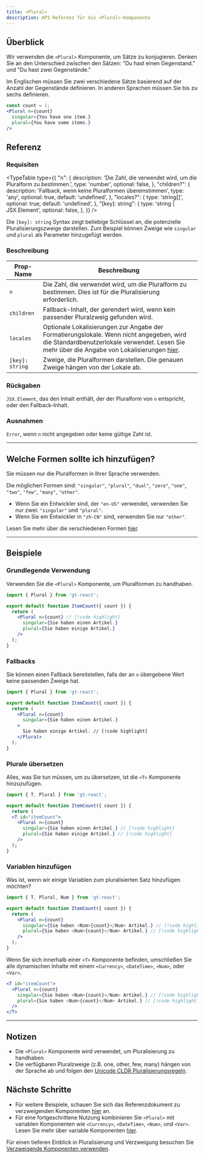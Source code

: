 ```yaml
---
title: <Plural>
description: API-Referenz für die <Plural>-Komponente
---
```


## Überblick

Wir verwenden die `<Plural>` Komponente, um Sätze zu konjugieren.
Denken Sie an den Unterschied zwischen den Sätzen: "Du hast einen Gegenstand." und "Du hast zwei Gegenstände."

Im Englischen müssen Sie zwei verschiedene Sätze basierend auf der Anzahl der Gegenstände definieren.
In anderen Sprachen müssen Sie bis zu sechs definieren.

```jsx
const count = 1;
<Plural n={count}
  singular={You have one item.}
  plural={You have some items.}
/>
```

## Referenz

### Requisiten

<TypeTable
  type={{
    "n": {
      description: 'Die Zahl, die verwendet wird, um die Pluralform zu bestimmen.',
      type: 'number',
      optional: false,
    },
    "children?": {
      description: 'Fallback, wenn keine Pluralformen übereinstimmen',
      type: 'any',
      optional: true,
      default: 'undefined',
    },
    "locales?": {
      type: 'string[]',
      optional: true,
      default: 'undefined',
    },
    "[key]: string": {
      type: 'string | JSX.Element',
      optional: false,
    },
  }}
/>

Die `[key]: string` Syntax zeigt beliebige Schlüssel an, die potenzielle Pluralisierungszweige darstellen.
Zum Beispiel können Zweige wie `singular` und `plural` als Parameter hinzugefügt werden.

### Beschreibung
| Prop-Name | Beschreibung |
|-----------|--------------|
| `n` | Die Zahl, die verwendet wird, um die Pluralform zu bestimmen. Dies ist für die Pluralisierung erforderlich. |
| `children` | Fallback-Inhalt, der gerendert wird, wenn kein passender Pluralzweig gefunden wird. |
| `locales`   | Optionale Lokalisierungen zur Angabe der Formatierungslokale. Wenn nicht angegeben, wird die Standardbenutzerlokale verwendet. Lesen Sie mehr über die Angabe von Lokalisierungen [hier](https://developer.mozilla.org/en-US/docs/Web/JavaScript/Reference/Global_Objects/Intl#locales_argument).                                            |
| `[key]: string` | Zweige, die Pluralformen darstellen. Die genauen Zweige hängen von der Lokale ab. |


### Rückgaben

`JSX.Element`, das den Inhalt enthält, der der Pluralform von `n` entspricht, oder den Fallback-Inhalt.

### Ausnahmen

`Error`, wenn `n` nicht angegeben oder keine gültige Zahl ist.

---

## Welche Formen sollte ich hinzufügen?

Sie müssen nur die Pluralformen in Ihrer Sprache verwenden.

Die möglichen Formen sind: `"singular"`, `"plural"`, `"dual"`, `"zero"`, `"one"`, `"two"`, `"few"`, `"many"`, `"other"`.

 * Wenn Sie ein Entwickler sind, der `"en-US"` verwendet, verwenden Sie nur zwei: `"singular"` und `"plural"`.
 * Wenn Sie ein Entwickler in `"zh-CN"` sind, verwenden Sie nur `"other"`.

Lesen Sie mehr über die verschiedenen Formen [hier](https://cldr.unicode.org/index/cldr-spec/plural-rules).

---

## Beispiele

### Grundlegende Verwendung
Verwenden Sie die `<Plural>` Komponente, um Pluralformen zu handhaben.

```jsx title="BasicExample.jsx" copy
import { Plural } from 'gt-react';

export default function ItemCount({ count }) {
  return (
    <Plural n={count} // [!code highlight]
      singular={Sie haben einen Artikel.}
      plural={Sie haben einige Artikel.}
    />
  );
}
```

### Fallbacks
Sie können einen Fallback bereitstellen, falls der an `n` übergebene Wert keine passenden Zweige hat.

```jsx title="FallbackExample.jsx" copy
import { Plural } from 'gt-react';

export default function ItemCount({ count }) {
  return (
    <Plural n={count}
      singular={Sie haben einen Artikel.}
    >
      Sie haben einige Artikel. // [!code highlight]
    </Plural>
  );
}
```

### Plurale übersetzen
Alles, was Sie tun müssen, um zu übersetzen, ist die `<T>` Komponente hinzuzufügen.

```jsx title="PluralExample.jsx" copy
import { T, Plural } from 'gt-react';

export default function ItemCount({ count }) {
  return (
  <T id="itemCount">
    <Plural n={count}
      singular={Sie haben einen Artikel.} // [!code highlight]
      plural={Sie haben einige Artikel.} // [!code highlight]
    />
  );
}
```

### Variablen hinzufügen
Was ist, wenn wir einige Variablen zum pluralisierten Satz hinzufügen möchten?

```jsx title="PluralExample.jsx" copy
import { T, Plural, Num } from 'gt-react';

export default function ItemCount({ count }) {
  return (
    <Plural n={count}
      singular={Sie haben <Num>{count}</Num> Artikel.} // [!code highlight]
      plural={Sie haben <Num>{count}</Num> Artikel.} // [!code highlight]
    />
  );
}
```

Wenn Sie sich innerhalb einer `<T>` Komponente befinden, umschließen Sie alle dynamischen Inhalte mit einem `<Currency>`, `<DateTime>`, `<Num>`, oder `<Var>`.
```jsx
<T id="itemCount">
  <Plural n={count}
    singular={Sie haben <Num>{count}</Num> Artikel.} // [!code highlight]
    plural={Sie haben <Num>{count}</Num> Artikel.} // [!code highlight]
  />
</T>
```

---

## Notizen
 * Die `<Plural>` Komponente wird verwendet, um Pluralisierung zu handhaben.
 * Die verfügbaren Pluralzweige (z.B. one, other, few, many) hängen von der Sprache ab und folgen den [Unicode CLDR Pluralisierungsregeln](https://cldr.unicode.org/index/cldr-spec/plural-rules).

## Nächste Schritte
 * Für weitere Beispiele, schauen Sie sich das Referenzdokument zu verzweigenden Komponenten [hier](/docs/react/reference/using-branching-components) an.
 * Für eine fortgeschrittene Nutzung kombinieren Sie `<Plural>` mit variablen Komponenten wie `<Currency>`, `<DateTime>`, `<Num>`, und `<Var>`. Lesen Sie mehr über variable Komponenten [hier](/docs/react/reference/using-variable-components).

Für einen tieferen Einblick in Pluralisierung und Verzweigung besuchen Sie [Verzweigende Komponenten verwenden](/docs/react/reference/using-branching-components).